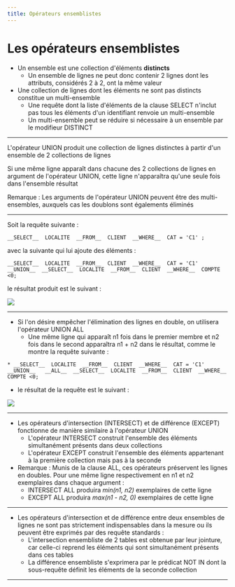 ```yaml
---
title: Opérateurs ensemblistes
---
```



# Les opérateurs ensemblistes

* Un ensemble est une collection d'éléments  __distincts__
  * Un ensemble de lignes ne peut donc contenir 2 lignes dont les attributs, considérés 2 à 2, ont la même valeur
* Une collection de lignes dont les éléments ne sont pas distincts constitue un multi-ensemble
  * Une requête dont la liste d'éléments de la clause SELECT n'inclut pas tous les éléments d'un identifiant renvoie un multi-ensemble
  * Un multi-ensemble peut se réduire si nécessaire à un ensemble par le modifieur DISTINCT


---


L'opérateur UNION produit une collection de lignes distinctes à partir d'un ensemble de 2 collections de lignes

Si une même ligne apparaît dans chacune des 2 collections de lignes en argument de l'opérateur UNION, cette ligne n'apparaîtra qu'une seule fois dans l'ensemble résultat

Remarque : Les arguments de l'opérateur UNION peuvent être des multi-ensembles, auxquels cas les doublons sont égalements éliminés


---


Soit la requête suivante :

```
__SELECT__  LOCALITE  __FROM__  CLIENT  __WHERE__  CAT = 'C1' ;

```
avec la suivante qui lui ajoute des éléments :

```
__SELECT__  LOCALITE  __FROM__  CLIENT  __WHERE__  CAT = 'C1' __UNION__  __SELECT__  LOCALITE  __FROM__  CLIENT  __WHERE__  COMPTE <0;

```
le résultat produit est le suivant :

![](CM4%20-%20Le%20langage%20SQL%20DML%20-%20Les%20Jointures5.png)


---


* Si l'on désire empêcher l'élimination des lignes en double, on utilisera l'opérateur UNION ALL
  * Une même ligne qui apparaît n1 fois dans le premier membre et n2 fois dans le second apparaîtra n1 + n2 dans le résultat, comme le montre la requête suivante :
```
* __SELECT__  LOCALITE  __FROM__  CLIENT  __WHERE__  CAT = 'C1' __UNION__   __ALL__  __SELECT__  LOCALITE  __FROM__  CLIENT  __WHERE__  COMPTE <0;

```
  * le résultat de la requête est le suivant :

![](CM4%20-%20Le%20langage%20SQL%20DML%20-%20Les%20Jointures6.png)


---


* Les opérateurs d'intersection (INTERSECT) et de différence (EXCEPT) fonctionne de manière similaire à l'opérateur UNION
  * L'opérateur INTERSECT construit l'ensemble des éléments simultanément présents dans deux collections
  * L'opérateur EXCEPT construit l'ensemble des éléments appartenant à la première collection mais pas à la seconde
* Remarque : Munis de la clause ALL, ces opérateurs préservent les lignes en doubles. Pour une même ligne respectivement en n1 et n2 exemplaires dans chaque argument :
  * INTERSECT ALL produira  _min(n1, n2)_  exemplaires de cette ligne
  * EXCEPT ALL produira  _max(n1 - n2, 0)_  exemplaires de cette ligne


---


* Les opérateurs d'intersection et de différence entre deux ensembles de lignes ne sont pas strictement indispensables dans la mesure ou ils peuvent être exprimés par des requête standards :
  * L'intersection ensembliste de 2 tables est obtenue par leur jointure, car celle-ci reprend les éléments qui sont simultanément présents dans ces tables
  * La différence ensembliste s'exprimera par le prédicat NOT IN dont la sous-requête définit les éléments de la seconde collection


---

